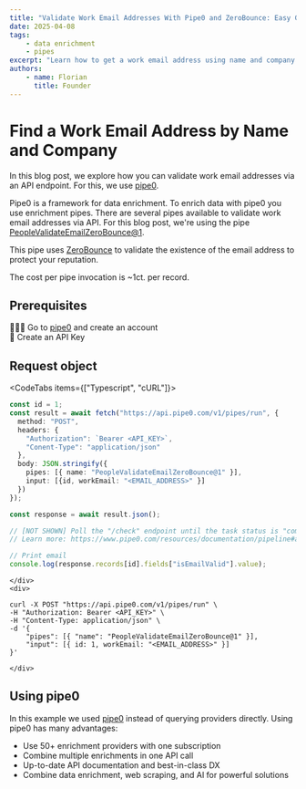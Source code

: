 ```yaml
---
title: "Validate Work Email Addresses With Pipe0 and ZeroBounce: Easy Guide"
date: 2025-04-08
tags:
    - data enrichment
    - pipes
excerpt: "Learn how to get a work email address using name and company info with pipe0 API"
authors:
    - name: Florian
      title: Founder
---
```


# Find a Work Email Address by Name and Company

In this blog post, we explore how you can validate work email addresses via an API endpoint.
For this, we use [pipe0](https://pipe0.com).

Pipe0 is a framework for data enrichment. To enrich data with pipe0 you use enrichment <AppLink linkType="pipe">pipes</AppLink>.
There are several pipes available to validate work email addresses via API. For this blog post, we're 
using the pipe [PeopleValidateEmailZeroBounce@1](https://www.pipe0.com/resources/pipe-catalog/people-validate-email-zerobounce/version-1).

This pipe uses [ZeroBounce](https://www.zerobounce.net/) to validate the existence of the email address to 
protect your reputation.

The cost per pipe invocation is ~1ct. per record.

## Prerequisites

🙆🏼‍♂️ Go to [pipe0](https://pipe0.com) and create an account <br />
🔑 Create an API Key

## Request object

<CodeTabs items={["Typescript", "cURL"]}>
    <div>
```typescript
const id = 1;
const result = await fetch("https://api.pipe0.com/v1/pipes/run", {
  method: "POST",
  headers: {
    "Authorization": `Bearer <API_KEY>`,
    "Conent-Type": "application/json"
  },
  body: JSON.stringify({
    pipes: [{ name: "PeopleValidateEmailZeroBounce@1" }],
    input: [{id, workEmail: "<EMAIL_ADDRESS>" }]
  })
});

const response = await result.json();

// [NOT SHOWN] Poll the "/check" endpoint until the task status is "completed"
// Learn more: https://www.pipe0.com/resources/documentation/pipeline#async-processing

// Print email
console.log(response.records[id].fields["isEmailValid"].value);
```
    </div>
    <div>
```shell
curl -X POST "https://api.pipe0.com/v1/pipes/run" \
-H "Authorization: Bearer <API_KEY>" \
-H "Content-Type: application/json" \
-d '{
    "pipes": [{ "name": "PeopleValidateEmailZeroBounce@1" }],
    "input": [{ id: 1, workEmail: "<EMAIL_ADDRESS>" }]
}'
```
    </div>
</CodeTabs>

## Using pipe0

In this example we used [pipe0](https://pipe0.com) instead of querying providers directly. Using pipe0 
has many advantages:

- Use 50+ enrichment providers with one subscription
- Combine multiple enrichments in one API call
- Up-to-date API documentation and best-in-class DX
- Combine data enrichment, web scraping, and AI for powerful solutions

<BlogBanner />